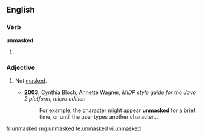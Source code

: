 ==English==

===Verb===
'''unmasked'''

# {{past of|unmask}}

===Adjective===
{{en-adj|-}}

# {{computing}} Not [[mask]]ed.
#* '''2003''', Cynthia Bloch, Annette Wagner, ''MIDP style guide for the Java 2 platform, micro edition''
#*: For example, the character might appear '''unmasked''' for a brief time, or until the user types another character...

[[fr:unmasked]]
[[mg:unmasked]]
[[te:unmasked]]
[[vi:unmasked]]